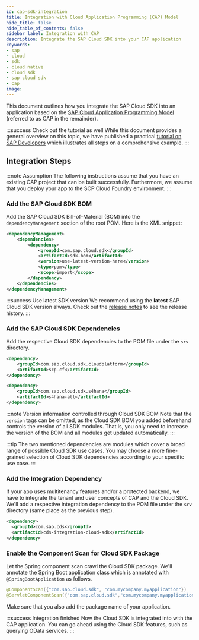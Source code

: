 ```yaml
---
id: cap-sdk-integration
title: Integration with Cloud Application Programming (CAP) Model
hide_title: false
hide_table_of_contents: false
sidebar_label: Integration with CAP
description: Integrate the SAP Cloud SDK into your CAP application
keywords:
- sap
- cloud
- sdk
- cloud native
- cloud sdk
- sap cloud sdk
- cap
image:
---
```


This document outlines how you integrate the SAP Cloud SDK into an application based on the [SAP Cloud Application Programming Model](https://cap.cloud.sap/docs/) (referred to as CAP in the remainder).

:::success Check out the tutorial as well
While this document provides a general overview on this topic, we have published a practical [tutorial on SAP Developers](https://developers.sap.com/tutorials/cloudsdk-integrate-cap.html) which illustrates all steps on a comprehensive example. 
:::

## Integration Steps

:::note Assumption
The following instructions assume that you have an existing CAP project that can be built successfully.
Furthermore, we assume that you deploy your app to the SCP Cloud Foundry environment.
:::

### Add the SAP Cloud SDK BOM
Add the SAP Cloud SDK Bill-of-Material (BOM) into the `dependencyManagement` section of the root POM.
Here is the XML snippet:
```xml
<dependencyManagement>
    <dependencies>
        <dependency>
            <groupId>com.sap.cloud.sdk</groupId>
            <artifactId>sdk-bom</artifactId>
            <version>use-latest-version-here</version>
            <type>pom</type>
            <scope>import</scope>
        </dependency>
    </dependencies>        
</dependencyManagement>
```
:::success Use latest SDK version
We recommend using the **latest** SAP Cloud SDK version always. 
Check out the [release notes](../release-notes-sap-cloud-sdk-for-java) to see the release history.
:::

### Add the SAP Cloud SDK Dependencies
Add the respective Cloud SDK dependencies to the POM file under the `srv` directory.
```xml
<dependency>
    <groupId>com.sap.cloud.sdk.cloudplatform</groupId>
    <artifactId>scp-cf</artifactId>
</dependency>

<dependency>
    <groupId>com.sap.cloud.sdk.s4hana</groupId>
    <artifactId>s4hana-all</artifactId>
</dependency>
```
:::note Version information controlled through Cloud SDK BOM
Note that the `version` tags can be omitted, as the Cloud SDK BOM you added beforehand controls the version of all SDK modules.
That is, you only need to increase the version of the BOM and all modules get updated automatically.
:::

:::tip
The two mentioned dependencies are modules which cover a broad range of possible Cloud SDK use cases.
You may choose a more fine-grained selection of Cloud SDK dependencies according to your specific use case.
:::


### Add the Integration Dependency
If your app uses multitenancy features and/or a protected backend, we have to integrate the tenant and user concepts of CAP and the Cloud SDK.
We'll add a respective integration dependency to the POM file under the `srv` directory (same place as the previous step).
```xml
<dependency>
  <groupId>com.sap.cds</groupId>
  <artifactId>cds-integration-cloud-sdk</artifactId>
</dependency> 
```

### Enable the Component Scan for Cloud SDK Package
Let the Spring component scan crawl the Cloud SDK package. 
We'll annotate the Spring Boot application class which is annotated with `@SpringBootApplication` as follows.
```java
@ComponentScan({"com.sap.cloud.sdk", "com.mycompany.myapplication"})
@ServletComponentScan({"com.sap.cloud.sdk","com.mycompany.myapplication"})
```
Make sure that you also add the package name of your application.

:::success Integration finished
Now the Cloud SDK is integrated into with the CAP application.
You can go ahead using the Cloud SDK features, such as querying OData services.
:::

